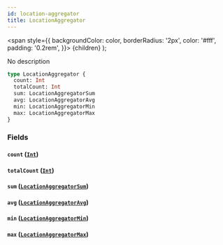 ```yaml
---
id: location-aggregator
title: LocationAggregator
---
```


<span
style={{
      backgroundColor: color,
      borderRadius: '2px',
      color: '#fff',
      padding: '0.2rem',
    }}>
{children}
</span>
);

No description

```graphql
type LocationAggregator {
  count: Int
  totalCount: Int
  sum: LocationAggregatorSum
  avg: LocationAggregatorAvg
  min: LocationAggregatorMin
  max: LocationAggregatorMax
}
```

### Fields

#### `count` ([`Int`](/v1/scalars/int))

#### `totalCount` ([`Int`](/v1/scalars/int))

#### `sum` ([`LocationAggregatorSum`](/v1/objects/location-aggregator-sum))

#### `avg` ([`LocationAggregatorAvg`](/v1/objects/location-aggregator-avg))

#### `min` ([`LocationAggregatorMin`](/v1/objects/location-aggregator-min))

#### `max` ([`LocationAggregatorMax`](/v1/objects/location-aggregator-max))
